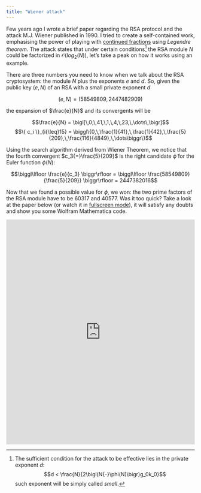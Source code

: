 ```yaml
---
title: "Wiener attack"
---
```





Few years ago I wrote a brief paper regarding the RSA protocol and the attack M.J. Wiener published in 1990. I tried to create a self-contained work, emphasising the power of playing with [continued fractions](https://en.wikipedia.org/wiki/Continued_fraction) using *Legendre theorem*. The attack states that under certain conditions[^1] the RSA module $N$ could be factorized in $\mathcal{O}\big(log_2(N)\big)$, let's take a peak on how it works using an example.

There are three numbers you need to know when we talk about the RSA cryptosystem: the module $N$ plus the exponents $e$ and $d$. So, given the public key $(e,N)$ of an RSA with a small private exponent $d$

$$(e,N) = (58549809,2447482909)$$

the expansion of $\frac{e}{N}$ and its convergents will be

$$\frac{e}{N} = \bigl[\,0;\,41,\,1,\,4,\,23,\,\dots\,\bigr]$$
$$\{ c_i \}_{i{\leq}15} = \biggl\{0,\,\frac{1}{41},\,\frac{1}{42},\,\frac{5}{209},\,\frac{116}{4849},\,\dots\biggr\}$$

Using the search algorithm derived from Wiener Theorem, we notice that the fourth convergent $c_3{=}\frac{5}{209}$ is the right candidate $\widetilde{\phi}$ for the Euler function $\phi(N)$:

$$\biggl\lfloor \frac{e}{c_3} \biggr\rfloor = \biggl\lfloor \frac{58549809}{\frac{5}{209}} \biggr\rfloor = 2447382016$$

Now that we found a possible value for $\phi$, we won: the two prime factors of the RSA module have to be $60317$ and $40577$. Was it too quick? Take a look at the paper below (or watch it in [fullscreen mode](https://matteogiorgi.github.io/wiener_attack/src/wiener_attack.pdf)), it will satisfy any doubts and show you some Wolfram Mathematica code.

<p align="center">
  <embed src="https://matteogiorgi.github.io/wiener_attack/src/wiener_attack.pdf" type="application/pdf" width="100%" height="600px"/>
</p>




[^1]: The sufficient condition for the attack to be effective lies in the private exponent $d$:
$$d < \frac{N}{2\bigl(N{-}\phi(N)\bigr)g_0k_0}$$
such exponent will be simply called *small*.

